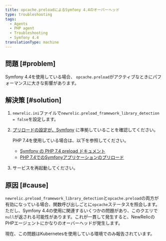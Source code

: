 ```yaml
---
title: opcache.preloadによるSymfony 4.4のオーバーヘッド
type: troubleshooting
tags:
  - Agents
  - PHP agent
  - Troubleshooting
  - Symfony 4.4
translationType: machine
---
```


## 問題 [#problem]

Symfony 4.4を使用している場合、 `opcache.preload`がアクティブなときにパフォーマンスに大きな影響があります。

## 解決策 [#solution]

1. `newrelic.ini`ファイルで`newrelic.preload_framework_library_detection = false`を設定します。

2. [プリロードの設定が、Symfony](https://symfony.com/doc/current/performance.html#use-the-opcache-class-preloading) に準拠していることを確認してください。

   <Callout variant="tip">
     PHP 7.4を使用している場合は、以下を参照してください。

     * [Symfony の PHP 7.4 preload ドキュメント](https://symfony.com/blog/new-in-symfony-4-4-preloading-symfony-applications-in-php-7-4)
     * [PHP 7.4でのSymfonyアプリケーションのプリロード](https://symfonycasts.com/screencast/symfony5-upgrade/preload)
   </Callout>

3. サービスを再起動してください。

## 原因 [#cause]

`newrelic.preload_framework_library_detection`と`opcache.preload`の両方が有効になっている場合、関数呼び出しごとに`opcache`ステータスを照会します。ただし、Symfony 4.4の使用に関連するいくつかの問題があり、このクエリで`null`が返される可能性があります。これが一貫して発生すると、NewRelicのPHPエージェントにかなりのオーバーヘッドが発生します。

現在、この問題はKubernetesを使用している環境でのみ報告されています。